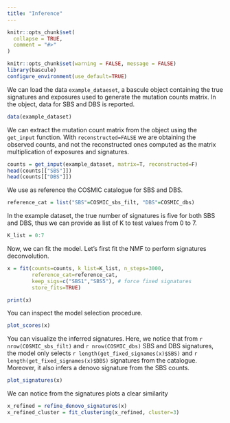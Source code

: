 ```yaml
---
title: "Inference"
---
```


```r
knitr::opts_chunk$set(
  collapse = TRUE,
  comment = "#>"
)
```

```r
knitr::opts_chunk$set(warning = FALSE, message = FALSE)
library(bascule)
configure_environment(use_default=TRUE)
```


We can load the data `example_dataeset`, a bascule object containing the true signatures and exposures used to generate the mutation counts matrix. In the object, data for SBS and DBS is reported.
```r
data(example_dataset)
```

We can extract the mutation count matrix from the object using the `get_input` function. With `reconstructed=FALSE` we are obtaining the observed counts, and not the reconstructed ones computed as the matrix multiplication of exposures and signatures.

```r
counts = get_input(example_dataset, matrix=T, reconstructed=F)
head(counts[["SBS"]])
head(counts[["DBS"]])
```

We use as reference the COSMIC catalogue for SBS and DBS.

```r
reference_cat = list("SBS"=COSMIC_sbs_filt, "DBS"=COSMIC_dbs)
```

In the example dataset, the true number of signatures is five for both SBS and DBS, thus we can provide as list of K to test values from 0 to 7.

```r
K_list = 0:7
```

Now, we can fit the model. Let's first fit the NMF to perform signatures deconvolution. 
```r
x = fit(counts=counts, k_list=K_list, n_steps=3000,
        reference_cat=reference_cat, 
        keep_sigs=c("SBS1","SBS5"), # force fixed signatures
        store_fits=TRUE)
```

```r
print(x)
```


You can inspect the model selection procedure.
```r
plot_scores(x)
```


You can visualize the inferred signatures. Here, we notice that from `r nrow(COSMIC_sbs_filt)` and `r nrow(COSMIC_dbs)` SBS and DBS signatures, the model only selects `r length(get_fixed_signames(x)$SBS)` and  `r length(get_fixed_signames(x)$DBS)` signatures from the catalogue. Moreover, it also infers a denovo signature from the SBS counts.

```r
plot_signatures(x)
```

We can notice from the signatures plots a clear similarity 

```r
x_refined = refine_denovo_signatures(x)
x_refined_cluster = fit_clustering(x_refined, cluster=3)
```


